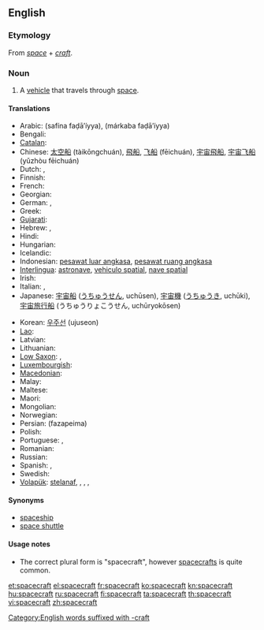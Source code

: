==English==

===Etymology===
From ''[[space]]'' + ''[[craft]]''.

===Noun===
{{en-noun|pl2=spacecraft}}

# A [[vehicle]] that travels through [[space]].

====Translations====
{{trans-top|vehicle that travels through space}}
* Arabic: {{Arab|[[سفينة فضائية]]}} (safína faḍā’íyya), {{Arab|[[مركبة فضائية]]}} (márkaba faḍāʼíyya)
* Bengali: {{t|bn|কাশযান|sc=Beng|xs=Bengali}}
* [[Catalan]]: {{t|ca|nau espacial}}
* Chinese: [[太空船]] (tàikōngchuán), [[飛船]], [[飞船]] (fēichuán), [[宇宙飛船]], [[宇宙飞船]] (yǔzhòu fēichuán)
* Dutch: {{t+|nl|ruimtetuig|n}}, {{t-|nl|ruimtevaartuig}}
* Finnish: {{t+|fi|avaruusalus}}
* French: {{t+|fr|vaisseau spatial|m}}
* Georgian: {{t|ka|კოსმოსური ხომალდი|sc=Geor|xs=Georgian}}
* German: {{t|de|Raumfahrzeug}}, {{t+|de|Raumschiff}}
* Greek: {{t+|el|διαστημόπλοιο|n|tr=diastimóploio}}
* [[Gujarati]]: {{t|gu|અંતરિક્ષયાન|sc=Gujr|xs=Gujarati}}
* Hebrew: {{t|he|חללית}},  {{t|he|ספינת-חלל }}
* Hindi: {{t|hi|अंतरिक्ष यान|xs=Hindi}}
* Hungarian: {{t|hu|űreszköz}}
* Icelandic: {{t|is|geimfar}}
* Indonesian: [[pesawat luar angkasa]], [[pesawat ruang angkasa]]
* [[Interlingua]]: [[astronave]], [[vehiculo spatial]], [[nave spatial]]
* Irish: {{t|ga|spásárthach|xs=Irish}}
* Italian: {{t|it|nave spaziale}}, {{t-|it|astronave}}
* Japanese: [[宇宙船]] ([[うちゅうせん]], uchūsen), [[宇宙機]] ([[うちゅうき]], uchūki), [[宇宙旅行船]] (うちゅうりょこうせん, uchūryokōsen)
{{trans-mid}}
* Korean: [[우주선]] (ujuseon)
* [[Lao]]: {{t+|lo|ຍານອາວະກາດ|sc=Laoo|xs=Lao}}
* Latvian: {{t|lv|kosmosa kuģis|xs=Latvian}}
* Lithuanian: {{t|lt|erdvėlaivis|xs=Lithuanian}}
* [[Low Saxon]]: {{t|nds|Ruumschipp|n}}, {{t|nds|Ruumfohrtüüg|n}}
* [[Luxembourgish]]: {{t|lb|Raumschëff|xs=Luxembourgish}}
* [[Macedonian]]: {{t|mk|вселенски брод|m|tr=vsélenski brod}}
* Malay: {{t|ms|kapal angkasa lepas|xs=Malay}}
* Maltese: {{t|mt|vettura spazjali |xs=Maltese}}
* Maori: {{t|mi|waka ātea|xs=Maori}}
* Mongolian: {{t|mn|сансрын хөлөг |sc=Cyrl|xs=Mongolian}}
* Norwegian: {{t|no|romskip}}
* Persian: {{fa-Arab|[[فضاپیما]]}} (fazapeima)
* Polish: {{t|pl|statek kosmiczny}}
* Portuguese: {{t-|pt|nave espacial}}, {{t-|pt|astronave}}
* Romanian: {{t|ro| navă cosmică}}
* Russian: {{t+|ru|космический корабль|m|tr=kosmíčeskij korábl’}}
* Spanish: {{t-|es|nave espacial}}, {{t+|es|astronave}}
* Swedish: {{t|sv|rymdfarkost|c}}
* [[Volapük]]: [[stelanaf]], {{t|vo|levalanaf}}, {{t|vo|lespadanaf}}, {{t|vo|kosmonaf}}, {{t|vo|sinaf}}
{{trans-bottom}}

====Synonyms====
* [[spaceship]]
* [[space shuttle]]

====Usage notes====
* The correct plural form is "spacecraft", however [[spacecrafts]] is quite common.

[[Category:English words suffixed with -craft]]

[[et:spacecraft]]
[[el:spacecraft]]
[[fr:spacecraft]]
[[ko:spacecraft]]
[[kn:spacecraft]]
[[hu:spacecraft]]
[[ru:spacecraft]]
[[fi:spacecraft]]
[[ta:spacecraft]]
[[th:spacecraft]]
[[vi:spacecraft]]
[[zh:spacecraft]]